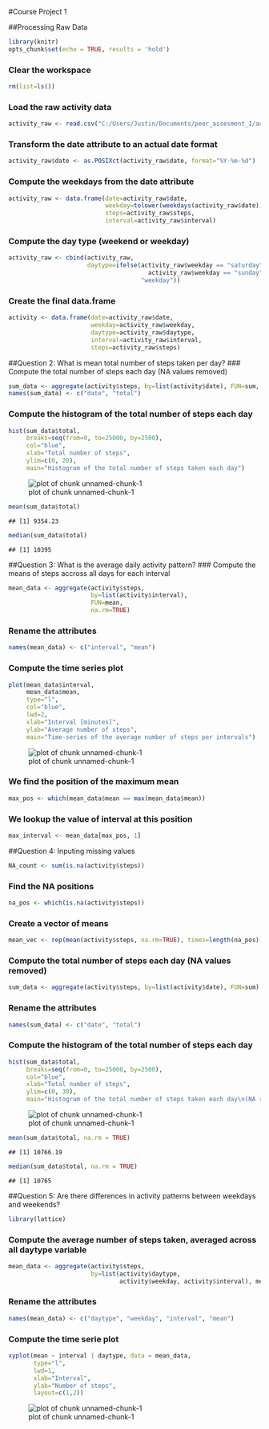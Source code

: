 
#Course Project 1  

##Processing Raw Data  
```r
library(knitr)
opts_chunk$set(echo = TRUE, results = 'hold')
```

### Clear the workspace
```r
rm(list=ls())
```

### Load the raw activity data
```r
activity_raw <- read.csv("C:/Users/Justin/Documents/peer_assesment_1/activity.csv", colClasses = c("numeric", "character","numeric"))
```

### Transform the date attribute to an actual date format
```r
activity_raw$date <- as.POSIXct(activity_raw$date, format="%Y-%m-%d")
```

### Compute the weekdays from the date attribute
```r
activity_raw <- data.frame(date=activity_raw$date, 
                           weekday=tolower(weekdays(activity_raw$date)), 
                           steps=activity_raw$steps, 
                           interval=activity_raw$interval)
```

### Compute the day type (weekend or weekday)
```r
activity_raw <- cbind(activity_raw, 
                      daytype=ifelse(activity_raw$weekday == "saturday" | 
                                       activity_raw$weekday == "sunday", "weekend", 
                                     "weekday"))
```

### Create the final data.frame
```r
activity <- data.frame(date=activity_raw$date, 
                       weekday=activity_raw$weekday, 
                       daytype=activity_raw$daytype, 
                       interval=activity_raw$interval,
                       steps=activity_raw$steps)
```

##Question 2: What is mean total number of steps taken per day?
### Compute the total number of steps each day (NA values removed)
```r
sum_data <- aggregate(activity$steps, by=list(activity$date), FUN=sum, na.rm=TRUE)
names(sum_data) <- c("date", "total")
```

### Compute the histogram of the total number of steps each day
```r
hist(sum_data$total, 
     breaks=seq(from=0, to=25000, by=2500),
     col="blue", 
     xlab="Total number of steps", 
     ylim=c(0, 20), 
     main="Histogram of the total number of steps taken each day")
```

![plot of chunk unnamed-chunk-1](figure/unnamed-chunk-1-1.png)

```r
mean(sum_data$total)
```

```
## [1] 9354.23
```

```r
median(sum_data$total)
```

```
## [1] 10395
```


##Question 3: What is the average daily activity pattern?
### Compute the means of steps accross all days for each interval
```r
mean_data <- aggregate(activity$steps, 
                       by=list(activity$interval), 
                       FUN=mean, 
                       na.rm=TRUE)
```
### Rename the attributes
```r
names(mean_data) <- c("interval", "mean")
```
### Compute the time series plot
```r
plot(mean_data$interval, 
     mean_data$mean, 
     type="l", 
     col="blue", 
     lwd=2, 
     xlab="Interval [minutes]", 
     ylab="Average number of steps", 
     main="Time-series of the average number of steps per intervals")
```

![plot of chunk unnamed-chunk-1](figure/unnamed-chunk-1-2.png)


### We find the position of the maximum mean
```r
max_pos <- which(mean_data$mean == max(mean_data$mean))
```

### We lookup the value of interval at this position
```r
max_interval <- mean_data[max_pos, 1]
```

##Question 4: Inputing missing values
```r
NA_count <- sum(is.na(activity$steps))
```
### Find the NA positions
```r
na_pos <- which(is.na(activity$steps))
```

### Create a vector of means
```r
mean_vec <- rep(mean(activity$steps, na.rm=TRUE), times=length(na_pos))
```

### Compute the total number of steps each day (NA values removed)
```r
sum_data <- aggregate(activity$steps, by=list(activity$date), FUN=sum)
```
### Rename the attributes
```r
names(sum_data) <- c("date", "total")
```
### Compute the histogram of the total number of steps each day
```r
hist(sum_data$total, 
     breaks=seq(from=0, to=25000, by=2500),
     col="blue", 
     xlab="Total number of steps", 
     ylim=c(0, 30), 
     main="Histogram of the total number of steps taken each day\n(NA replaced by mean value)")
```

![plot of chunk unnamed-chunk-1](figure/unnamed-chunk-1-3.png)

```r
mean(sum_data$total, na.rm = TRUE)
```

```
## [1] 10766.19
```

```r
median(sum_data$total, na.rm = TRUE)
```

```
## [1] 10765
```


##Question 5: Are there differences in activity patterns between weekdays and weekends?
```r
library(lattice)
```
### Compute the average number of steps taken, averaged across all daytype variable
```r
mean_data <- aggregate(activity$steps, 
                       by=list(activity$daytype, 
                               activity$weekday, activity$interval), mean, na.rm = TRUE)
```
### Rename the attributes
```r
names(mean_data) <- c("daytype", "weekday", "interval", "mean")
```
### Compute the time serie plot
```r
xyplot(mean ~ interval | daytype, data = mean_data, 
       type="l", 
       lwd=1, 
       xlab="Interval", 
       ylab="Number of steps", 
       layout=c(1,2))
```

![plot of chunk unnamed-chunk-1](figure/unnamed-chunk-1-4.png)

